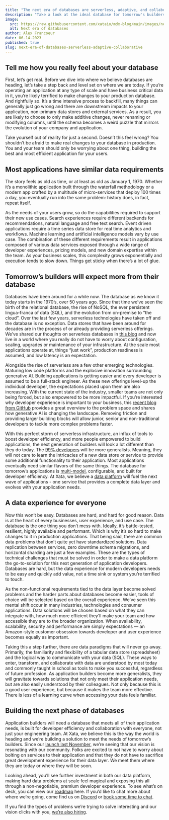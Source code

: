 ```yaml
---
title: "The next era of databases are serverless, adaptive, and collaborative"
description: "Take a look at the ideal database for tomorrow's builders: exceeding application needs, encouraging teamwork, and enhancing developer efficiency"
image:
  src: https://raw.githubusercontent.com/xataio/mdx-blog/main/images/next-era-of-databases.png
  alt: Next era of databases
author: Alex Francoeur
date: 06-14-2023
published: true
slug: next-era-of-databases-serverless-adaptive-collaborative
---
```


## Tell me how you really feel about your database

First, let’s get real. Before we dive into where we believe databases are heading, let’s take a step back and level set on where we are today. If you’re operating an application at any type of scale and have business critical data in it, you’re likely terrified to make changes to your production database. And rightfully so. It’s a time intensive process to backfill, many things can generally just go wrong and there are downstream impacts to your application, non-primary data stores and external services. As a result, you are likely to choose to only make additive changes, never renaming or modifying columns, until the schema becomes a weird puzzle that mirrors the evolution of your company and application. 

<ArticleImage
  src="https://raw.githubusercontent.com/xataio/mdx-blog/main/images/next-era-update-db.png"
  width="568"
  height="335"
  alt="Update database meme"
  position="center"
/>

Take yourself out of reality for just a second. Doesn’t this feel wrong? You shouldn’t be afraid to make real changes to your database in production. You and your team should only be worrying about one thing, building the best and most efficient application for your users.

## Most applications have similar data requirements

The story feels as old as time, or at least as old as January 1, 1970. Whether it’s a monolithic application built through the waterfall methodology or a modern app crafted by a multitude of micro-services that deploy 100 times a day, you eventually run into the same problem: history does, in fact, repeat itself. 

<ArticleImage
  src="https://raw.githubusercontent.com/xataio/mdx-blog/main/images/multi-model-db.png"
  width="1600"
  height="1040"
  alt="Gluing services together"
  position="center"
/>

As the needs of your users grow, so do the capabilities required to support their new use cases. Search experiences require different backends for recommendations, natural language and free text search. Event driven applications require a time series data store for real time analytics and workflows. Machine learning and artificial intelligence models vary by use case. The combination of these different requirements result in applications composed of various data services exposed through a wide range of developer experiences, pricing models, and new domain expertise within the team. As your business scales, this complexity grows exponentially and execution tends to slow down. Things get sticky when there’s a lot of glue.

## Tomorrow’s builders will expect more from their database

Databases have been around for a while now. The database as we know it today starts in the 1970’s, over 50 years ago. Since that time we’ve seen the birth of the relational database, the rise of NoSQL, the ever persistent lingua-franca of data (SQL), and the evolution from on-premise to “the cloud”. Over the last few years, serverless technologies have taken off and the database is no exception. Data stores that have been around for decades are in the process of or already providing serverless offerings. We’ve shared our thoughts on serverless databases in [this blog](https://xata.io/blog/what-is-a-serverless-database) and now live in a world where you really do not have to worry about configuration, scaling, upgrades or maintenance of your infrastructure. At the scale most applications operate at, things “just work”, production readiness is assumed, and low latency is an expectation. 

Alongside the rise of serverless are a few other emerging technologies. Maturing low code platforms and the explosive innovation surrounding generative AI. Building applications is getting easier and every developer is assumed to be a full-stack engineer. As these new offerings level-up the individual developer, the expectations placed upon them are also increasing. With the current state of the industry, smaller teams are not only being forced, but also empowered to be more impactful. If you’re interested why developer experience is important to your business, this [recent blog from GitHub](https://github.blog/2023-06-08-developer-experience-what-is-it-and-why-should-you-care/) provides a great overview to the problem space and shares how generative AI is changing the landscape. Removing friction and providing larger building blocks will allow junior, senior and non-traditional developers to tackle more complex problems faster.

With this perfect storm of serverless infrastructure, an influx of tools to boost developer efficiency, and more people empowered to build applications, the next generation of builders will look a lot different than they do today. The [99% developers](https://future.com/software-development-building-for-99-developers/) will be more generalists. Meaning, they will not care to learn the intricacies of a new data store or service to provide some additional functionality to their application. Most applications eventually need similar flavors of the same things. The database for tomorrow’s applications is [multi-model](https://en.wikipedia.org/wiki/Multi-model_database), configurable, and built for developer efficiency. At Xata, we believe a [data platform](https://xata.io/blog/database-platforms-trend) will fuel the next wave of applications - one service that provides a complete data layer and evolves with your application needs. 

## A data experience for everyone

Now this won’t be easy. Databases are hard, and hard for good reason. Data is at the heart of every businesses, user experience, and use case. The database is the one thing you don’t mess with. Ideally, it’s battle-tested, resilient, highly available and performant. Which is why it’s so hard to make changes to it in production applications. That being said, there are common data problems that don’t quite yet have standardized solutions. Data replication between services, zero downtime schema migrations, and horizontal sharding are just a few examples. These are the types of technical challenges that must be solved in order to make a data platform the go-to-solution for this next generation of application developers. Databases are hard, but the data experience for modern developers needs to be easy and quickly add value, not a time sink or system you’re terrified to touch.

As the non-functional requirements tied to the data layer become solved problems and the harder parts about databases become easier, tools of choice will be selected based on the overall experience. We’ve seen this mental shift occur in many industries, technologies and consumer applications. Data solutions will be chosen based on what they can integrate with, how much more efficient they’ll make your team and how accessible they are to the broader organization. When availability, scalability, security and performance are simply expectations — an Amazon-style customer obsession towards developer and user experience becomes equally as important.

Taking this a step further, there are data paradigms that will never go away. Primarily, the familiarity and flexibility of a tabular data store (spreadsheet) and the logical way to communicate with your data (SQL). These ways to enter, transform, and collaborate with data are understood by most today and commonly taught in school as tools to make you successful, regardless of future profession. As application builders become more generalists, they will gravitate towards solutions that not only meet their application needs, but are also easily understood by their colleagues. Not only because this is a good user experience, but because it makes the team more effective. There is less of a learning curve when accessing your data feels familiar. 

## Building the next phase of databases

Application builders will need a database that meets all of their application needs, is built for developer efficiency and collaboration with everyone, not just your engineering team. At Xata, we believe this is the way the world is heading and we’re building a solution to meet the needs of tomorrow’s builders. Since our [launch last November](https://xata.io/blog/xata-public-release), we’re seeing that our vision is resonating with our community. Folks are excited to not have to worry about bolting on services to their application and that they do not have to sacrifice great development experience for their data layer. We meet them where they are today or where they will be soon.

Looking ahead, you’ll see further investment in both our data platform, making hard data problems at scale feel magical and exposing this all through a non-negotiable, premium developer experience. To see what’s on deck, you can view our [roadmap](https://xata.io/roadmap) here. If you’d like to chat more about where we’re going, come find us on [Discord](https://xata.io/discord) or [book some time to chat](https://calendly.com/d/g2y-zwz-m9w/a-quick-chat-with-xata). 

If you find the types of problems we’re trying to solve interesting and our vision clicks with you, [we’re also hiring](https://xata.io/careers).